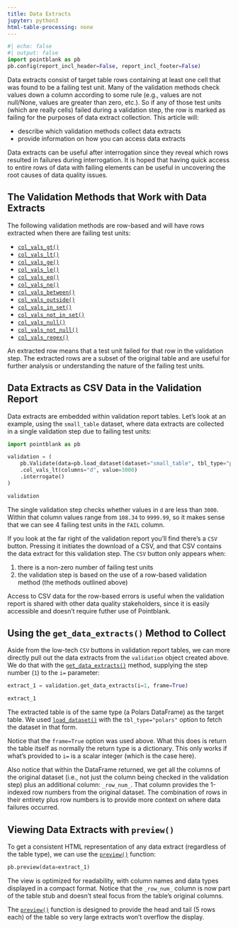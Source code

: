 ```yaml
---
title: Data Extracts
jupyter: python3
html-table-processing: none
---
```


```python
#| echo: false
#| output: false
import pointblank as pb
pb.config(report_incl_header=False, report_incl_footer=False)
```

Data extracts consist of target table rows containing at least one cell that was found to be a
failing test unit. Many of the validation methods check values down a column according to some rule
(e.g., values are not null/None, values are greater than zero, etc.). So if any of those test units
(which are really cells) failed during a validation step, the row is marked as failing for the
purposes of data extract collection. This article will:

- describe which validation methods collect data extracts
- provide information on how you can access data extracts

Data extracts can be useful after interrogation since they reveal which rows resulted in failures
during interrogation. It is hoped that having quick access to entire rows of data with failing
elements can be useful in uncovering the root causes of data quality issues.

## The Validation Methods that Work with Data Extracts

The following validation methods are row-based and will have rows extracted when there are failing
test units:

- [`col_vals_gt()`](https://posit-dev.github.io/pointblank/reference/Validate.col_vals_gt.html)
- [`col_vals_lt()`](https://posit-dev.github.io/pointblank/reference/Validate.col_vals_lt.html)
- [`col_vals_ge()`](https://posit-dev.github.io/pointblank/reference/Validate.col_vals_ge.html)
- [`col_vals_le()`](https://posit-dev.github.io/pointblank/reference/Validate.col_vals_le.html)
- [`col_vals_eq()`](https://posit-dev.github.io/pointblank/reference/Validate.col_vals_eq.html)
- [`col_vals_ne()`](https://posit-dev.github.io/pointblank/reference/Validate.col_vals_ne.html)
- [`col_vals_between()`](https://posit-dev.github.io/pointblank/reference/Validate.col_vals_between.html)
- [`col_vals_outside()`](https://posit-dev.github.io/pointblank/reference/Validate.col_vals_outside.html)
- [`col_vals_in_set()`](https://posit-dev.github.io/pointblank/reference/Validate.col_vals_in_set.html)
- [`col_vals_not_in_set()`](https://posit-dev.github.io/pointblank/reference/Validate.col_vals_not_in_set.html)
- [`col_vals_null()`](https://posit-dev.github.io/pointblank/reference/Validate.col_vals_null.html)
- [`col_vals_not_null()`](https://posit-dev.github.io/pointblank/reference/Validate.col_vals_not_null.html)
- [`col_vals_regex()`](https://posit-dev.github.io/pointblank/reference/Validate.col_vals_regex.html)

An extracted row means that a test unit failed for that row in the validation step. The extracted
rows are a subset of the original table and are useful for further analysis or understanding
the nature of the failing test units.

## Data Extracts as CSV Data in the Validation Report

Data extracts are embedded within validation report tables. Let's look at an example, using the
`small_table` dataset, where data extracts are collected in a single validation step due to failing
test units:

```python
import pointblank as pb

validation = (
    pb.Validate(data=pb.load_dataset(dataset="small_table", tbl_type="polars"))
    .col_vals_lt(columns="d", value=3000)
    .interrogate()
)

validation
```

The single validation step checks whether values in `d` are less than `3000`. Within that column
values range from `108.34` to `9999.99`, so it makes sense that we can see 4 failing test units
in the `FAIL` column.

If you look at the far right of the validation report you'll find there's a `CSV` button. Pressing
it initiates the download of a CSV, and that CSV contains the data extract for this validation step.
The `CSV` button only appears when:

1. there is a non-zero number of failing test units
2. the validation step is based on the use of a row-based validation method (the methods outlined
above)

Access to CSV data for the row-based errors is useful when the validation report is shared with
other data quality stakeholders, since it is easily accessible and doesn't require futher use of
Pointblank.

## Using the `get_data_extracts()` Method to Collect

Aside from the low-tech `CSV` buttons in validation report tables, we can more directly pull out the
data extracts from the `validation` object created above. We do that with the
[`get_data_extracts()`](https://posit-dev.github.io/pointblank/reference/Validate.get_data_extracts.html)
method, supplying the step number (`1`) to the `i=` parameter:

```python
extract_1 = validation.get_data_extracts(i=1, frame=True)

extract_1
```

The extracted table is of the same type (a Polars DataFrame) as the target table. We used
[`load_dataset()`](https://posit-dev.github.io/pointblank/reference/load_dataset.html) with the
`tbl_type="polars"` option to fetch the dataset in that form.

Notice that the `frame=True` option was used above. What this does is return the table itself as
normally the return type is a dictionary. This only works if what's provided to `i=` is a scalar
integer (which is the case here).

Also notice that within the DataFrame returned, we get all the columns of the original dataset
(i.e., not just the column being checked in the validation step) plus an additional column:
`_row_num_`. That column provides the 1-indexed row numbers from the original dataset. The
combination of rows in their entirety plus row numbers is to provide more context on where data
failures occurred.

## Viewing Data Extracts with `preview()`

To get a consistent HTML representation of any data extract (regardless of the table type), we can
use the [`preview()`](https://posit-dev.github.io/pointblank/reference/preview.html) function:

```python
pb.preview(data=extract_1)
```

The view is optimized for readability, with column names and data types displayed in a compact
format. Notice that the `_row_num_` column is now part of the table stub and doesn't steal focus
from the table's original columns.

The [`preview()`](https://posit-dev.github.io/pointblank/reference/preview.html) function is
designed to provide the head and tail (5 rows each) of the table so very large extracts won't
overflow the display.

